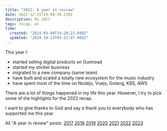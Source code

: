```yaml
---
title: "2022: A year in review"
date: 2022-12-31T19:09:39.239Z
description: My 2022
tags: recap, en
time:
  created: "2024-03-04T14:28:22.049Z"
  updated: "2024-10-23T03:53:47.095Z"
---
```


This year I:

- started selling digital products on Gumroad
- started my sticker business
- migrated to a new company (same team)
- have built and scaled a totally new ecosystem for the music industry
- have spent most of the time on Nodejs, Vuejs, Golang, K8S, AWS

There are a lot of things happened in my life this year. However, I try to pick some of the highlights for the 2022 recap.

I want to give thanks to God and say a thank you to everybody who has supported me this year.

All "A year in review" posts: [2017](/notes/2017-year-in-review) [2018](/notes/2018-year-in-review) [2019](/notes/2019-year-in-review) [2020](/notes/2020-year-in-review) [2021](/notes/2021-year-in-review) [2022](/notes/2022-year-in-review) [2023](/notes/2023-year-in-review)
